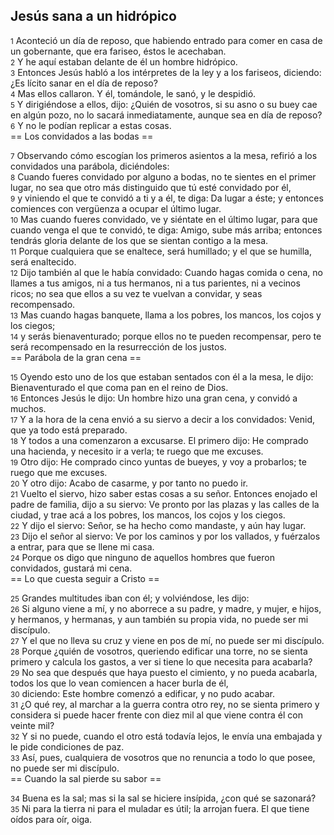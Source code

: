 == Jesús sana a un hidrópico ==

{{anchor|1}} <small>1</small> Aconteció un día de reposo, que habiendo entrado para comer en casa de un gobernante, que era fariseo, éstos le acechaban.<br>
{{anchor|2}} <small>2</small> Y he aquí estaban delante de él un hombre hidrópico.<br>
{{anchor|3}} <small>3</small> Entonces Jesús habló a los intérpretes de la ley y a los fariseos, diciendo: ¿Es lícito sanar en el día de reposo?<br>
{{anchor|4}} <small>4</small> Mas ellos callaron. Y él, tomándole, le sanó, y le despidió.<br>
{{anchor|5}} <small>5</small> Y dirigiéndose a ellos, dijo: ¿Quién de vosotros, si su asno o su buey cae en algún pozo, no lo sacará inmediatamente, aunque sea en día de reposo?<br>
{{anchor|6}} <small>6</small> Y no le podían replicar a estas cosas.<br>
== Los convidados a las bodas ==

{{anchor|7}} <small>7</small> Observando cómo escogían los primeros asientos a la mesa, refirió a los convidados una parábola, diciéndoles:<br>
{{anchor|8}} <small>8</small> Cuando fueres convidado por alguno a bodas, no te sientes en el primer lugar, no sea que otro más distinguido que tú esté convidado por él,<br>
{{anchor|9}} <small>9</small> y viniendo el que te convidó a ti y a él, te diga: Da lugar a éste; y entonces comiences con vergüenza a ocupar el último lugar.<br>
{{anchor|10}} <small>10</small> Mas cuando fueres convidado, ve y siéntate en el último lugar, para que cuando venga el que te convidó, te diga: Amigo, sube más arriba; entonces tendrás gloria delante de los que se sientan contigo a la mesa.<br>
{{anchor|11}} <small>11</small> Porque cualquiera que se enaltece, será humillado; y el que se humilla, será enaltecido.<br>
{{anchor|12}} <small>12</small> Dijo también al que le había convidado: Cuando hagas comida o cena, no llames a tus amigos, ni a tus hermanos, ni a tus parientes, ni a vecinos ricos; no sea que ellos a su vez te vuelvan a convidar, y seas recompensado.<br>
{{anchor|13}} <small>13</small> Mas cuando hagas banquete, llama a los pobres, los mancos, los cojos y los ciegos;<br>
{{anchor|14}} <small>14</small> y serás bienaventurado; porque ellos no te pueden recompensar, pero te será recompensado en la resurrección de los justos.<br>
== Parábola de la gran cena ==

{{anchor|15}} <small>15</small> Oyendo esto uno de los que estaban sentados con él a la mesa, le dijo: Bienaventurado el que coma pan en el reino de Dios.<br>
{{anchor|16}} <small>16</small> Entonces Jesús le dijo: Un hombre hizo una gran cena, y convidó a muchos.<br>
{{anchor|17}} <small>17</small> Y a la hora de la cena envió a su siervo a decir a los convidados: Venid, que ya todo está preparado.<br>
{{anchor|18}} <small>18</small> Y todos a una comenzaron a excusarse. El primero dijo: He comprado una hacienda, y necesito ir a verla; te ruego que me excuses.<br>
{{anchor|19}} <small>19</small> Otro dijo: He comprado cinco yuntas de bueyes, y voy a probarlos; te ruego que me excuses.<br>
{{anchor|20}} <small>20</small> Y otro dijo: Acabo de casarme, y por tanto no puedo ir.<br>
{{anchor|21}} <small>21</small> Vuelto el siervo, hizo saber estas cosas a su señor. Entonces enojado el padre de familia, dijo a su siervo: Ve pronto por las plazas y las calles de la ciudad, y trae acá a los pobres, los mancos, los cojos y los ciegos.<br>
{{anchor|22}} <small>22</small> Y dijo el siervo: Señor, se ha hecho como mandaste, y aún hay lugar.<br>
{{anchor|23}} <small>23</small> Dijo el señor al siervo: Ve por los caminos y por los vallados, y fuérzalos a entrar, para que se llene mi casa.<br>
{{anchor|24}} <small>24</small> Porque os digo que ninguno de aquellos hombres que fueron convidados, gustará mi cena.<br>
== Lo que cuesta seguir a Cristo ==

{{anchor|25}} <small>25</small> Grandes multitudes iban con él; y volviéndose, les dijo:<br>
{{anchor|26}} <small>26</small> Si alguno viene a mí, y no aborrece a su padre, y madre, y mujer, e hijos, y hermanos, y hermanas, y aun también su propia vida, no puede ser mi discípulo.<br>
{{anchor|27}} <small>27</small> Y el que no lleva su cruz y viene en pos de mí, no puede ser mi discípulo.<br>
{{anchor|28}} <small>28</small> Porque ¿quién de vosotros, queriendo edificar una torre, no se sienta primero y calcula los gastos, a ver si tiene lo que necesita para acabarla?<br>
{{anchor|29}} <small>29</small> No sea que después que haya puesto el cimiento, y no pueda acabarla, todos los que lo vean comiencen a hacer burla de él,<br>
{{anchor|30}} <small>30</small> diciendo: Este hombre comenzó a edificar, y no pudo acabar.<br>
{{anchor|31}} <small>31</small> ¿O qué rey, al marchar a la guerra contra otro rey, no se sienta primero y considera si puede hacer frente con diez mil al que viene contra él con veinte mil?<br>
{{anchor|32}} <small>32</small> Y si no puede, cuando el otro está todavía lejos, le envía una embajada y le pide condiciones de paz.<br>
{{anchor|33}} <small>33</small> Así, pues, cualquiera de vosotros que no renuncia a todo lo que posee, no puede ser mi discípulo.<br>
== Cuando la sal pierde su sabor ==

{{anchor|34}} <small>34</small> Buena es la sal; mas si la sal se hiciere insípida, ¿con qué se sazonará?<br>
{{anchor|35}} <small>35</small> Ni para la tierra ni para el muladar es útil; la arrojan fuera. El que tiene oídos para oír, oiga.<br>
